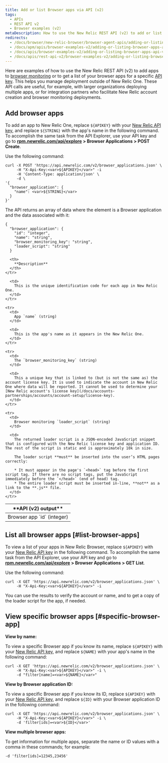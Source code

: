 ```yaml
---
title: Add or list Browser apps via API (v2)
tags:
  - APIs
  - REST API v2
  - Browser examples (v2)
metaDescription: How to use the New Relic REST API (v2) to add or list browser apps in New Relic Browser.
redirects:
  - /docs/browser/new-relic-browser/browser-agent-apis/adding-or-listing-browser-apps-api-v2
  - /docs/apm/apis/browser-examples-v2/adding-or-listing-browser-apps-api-v2
  - /docs/apis/browser-examples-v2/adding-or-listing-browser-apps-api-v2
  - /docs/apis/rest-api-v2/browser-examples-v2/adding-or-listing-browser-apps-api-v2
---
```


Here are examples of how to use the New Relic REST API (v2) to add apps to [browser monitoring](/docs/browser/new-relic-browser/welcome-new-relic-browser/new-relic-browser) or to get a list of your browser apps for a specific [API key](/docs/apis/rest-api-v2/requirements/api-keys). This helps you manage deployment outside of New Relic One. These API calls are useful, for example, with larger organizations deploying multiple apps, or for integration partners who facilitate New Relic account creation and browser monitoring deployments.

## Add browser apps

To add an app to New Relic One, replace `${APIKEY}` with your [New Relic API key](/docs/apis/rest-api-v2/requirements/api-keys#rest-api-key), and replace `${STRING}` with the app's name in the following command. To accomplish the same task from the API Explorer, use your API key and go to **[rpm.newrelic.com/api/explore](https://rpm.newrelic.com/api/explore) > Browser Applications > POST Create**.

Use the following command:

```
curl -X POST 'https://api.newrelic.com/v2/browser_applications.json' \
     -H "X-Api-Key:<var>${APIKEY}</var>" -i 
     -H 'Content-Type: application/json' \
     -d \
'{
  "browser_application": {
    "name": <var>${STRING}</var>
  }
}'
```

The API returns an array of data where the element is a Browser application and the data associated with it:

```
{
  "browser_application": {
    "id": "integer",
    "name": "string",
    "browser_monitoring_key": "string",
    "loader_script": "string"
  }
```

<table>
  <thead>
    <tr>
      <th width={250}>
        **API (v2) output**
      </th>

      <th>
        **Description**
      </th>
    </tr>
  </thead>

  <tbody>
    <tr>
      <td>
        Browser app `id` (integer)
      </td>

      <td>
        This is the unique identification code for each app in New Relic One.
      </td>
    </tr>

    <tr>
      <td>
        App `name` (string)
      </td>

      <td>
        This is the app's name as it appears in the New Relic One.
      </td>
    </tr>

    <tr>
      <td>
        The `browser_monitoring_key` (string)
      </td>

      <td>
        This a unique key that is linked to (but is not the same as) the account license key. It is used to indicate the account in New Relic One where data will be reported. It cannot be used to determine your [New Relic account's license key](/docs/accounts-partnerships/accounts/account-setup/license-key).
      </td>
    </tr>

    <tr>
      <td>
        Browser monitoring `loader_script` (string)
      </td>

      <td>
        The returned loader script is a JSON-encoded JavaScript snippet that is configured with the New Relic license key and application ID. The rest of the script is static and is approximately 10k in size.

        The loader script **must** be inserted into the user’s HTML pages correctly:

        * It must appear in the page's `<head>` tag before the first script tag. If there are no script tags, put the JavaScript immediately before the `</head>` (end of head) tag.
        * The entire loader script must be inserted in-line, **not** as a link to the **.js** file.
      </td>
    </tr>
  </tbody>
</table>

## List all browser apps [#list-browser-apps]

To view a list of your apps in New Relic Browser, replace `${APIKEY}` with your [New Relic API key](/docs/apis/rest-api-v2/requirements/api-keys#rest-api-key) in the following command. To accomplish the same task from the API Explorer, use your API key and go to **[rpm.newrelic.com/api/explore](https://rpm.newrelic.com/api/explore) > Browser Applications > GET List**.

Use the following command:

```
curl -X GET 'https://api.newrelic.com/v2/browser_applications.json' \
     -H "X-Api-Key:<var>${APIKEY}</var>" -i
```

You can use the results to verify the account or name, and to get a copy of the loader script for the app, if needed.

## View specific browser apps [#specific-browser-app]

**View by name:**

To view a specific Browser app if you know its name, replace `${APIKEY}` with your [New Relic API key](/docs/apis/rest-api-v2/requirements/api-keys#rest-api-key), and replace `${NAME}` with your app's name in the following command:

```
curl -X GET 'https://api.newrelic.com/v2/browser_applications.json' \
     -H "X-Api-Key:<var>${APIKEY}</var>" -i \
     -d "filter[name]=<var>${NAME}</var>"
```

**View by Browser application ID:**

To view a specific Browser app if you know its ID, replace `${APIKEY}` with your [New Relic API key](/docs/apis/rest-api-v2/requirements/api-keys#rest-api-key), and replace `${ID}` with your Browser application ID in the following command:

```
curl -X GET 'https://api.newrelic.com/v2/browser_applications.json' \
     -H "X-Api-Key:<var>${APIKEY}</var>" -i \
     -d 'filter[ids]=<var>${ID}</var>'
```

**View multiple browser apps:**

To get information for multiple apps, separate the name or ID values with a comma in these commands; for example:

```
-d 'filter[ids]=12345,23456'
```
